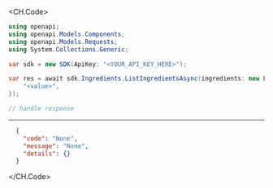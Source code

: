 
<CH.Code>
```csharp ListIngredients.cs
using openapi;
using openapi.Models.Components;
using openapi.Models.Requests;
using System.Collections.Generic;

var sdk = new SDK(ApiKey: "<YOUR_API_KEY_HERE>");

var res = await sdk.Ingredients.ListIngredientsAsync(ingredients: new List<string>() {
    "<value>",
});

// handle response
```
---

```json Example Response
  {
    "code": "None",
    "message": "None",
    "details": {}
  }
```
</CH.Code>
